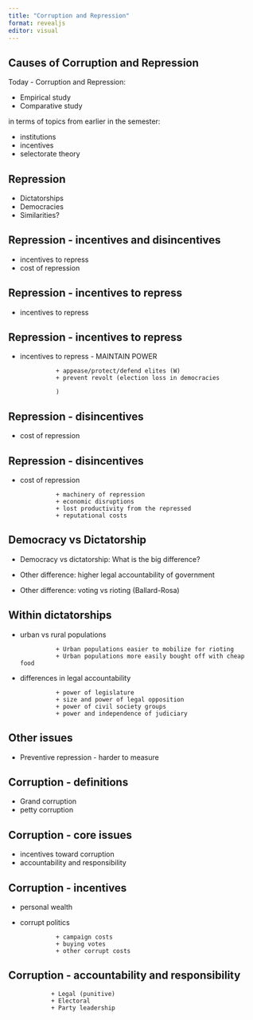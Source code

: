 ```yaml
---
title: "Corruption and Repression"
format: revealjs
editor: visual
---
```


## 

## Causes of Corruption and Repression

Today - Corruption and Repression:

+ Empirical study 
+ Comparative study

in terms of topics from earlier in the semester:

+ institutions
+ incentives
+ selectorate theory

## Repression

+ Dictatorships
+ Democracies
+ Similarities?

## Repression - incentives and disincentives

+ incentives to repress
+ cost of repression

## Repression - incentives to repress

+ incentives to repress


## Repression - incentives to repress

+ incentives to repress - MAINTAIN POWER

                + appease/protect/defend elites (W)
                + prevent revolt (election loss in democracies
                
                )
                
                
## Repression - disincentives

+ cost of repression

## Repression - disincentives

+ cost of repression

                + machinery of repression
                + economic disruptions
                + lost productivity from the repressed
                + reputational costs

## Democracy vs Dictatorship

+ Democracy vs dictatorship: What is the big difference?

+ Other difference: higher legal accountability of government
+ Other difference: voting vs rioting (Ballard-Rosa)

## Within dictatorships

+ urban vs rural populations

                + Urban populations easier to mobilize for rioting
                + Urban populations more easily bought off with cheap food
                
+ differences in legal accountability

                + power of legislature
                + size and power of legal opposition
                + power of civil society groups
                + power and independence of judiciary
              
     

## Other issues

+ Preventive repression - harder to measure


## Corruption - definitions

+ Grand corruption
+ petty corruption

## Corruption - core issues

+ incentives toward corruption
+ accountability and responsibility


## Corruption - incentives

+ personal wealth
+ corrupt politics

                + campaign costs
                + buying votes
                + other corrupt costs
                
## Corruption - accountability and responsibility

                + Legal (punitive)
                + Electoral
                + Party leadership
                




